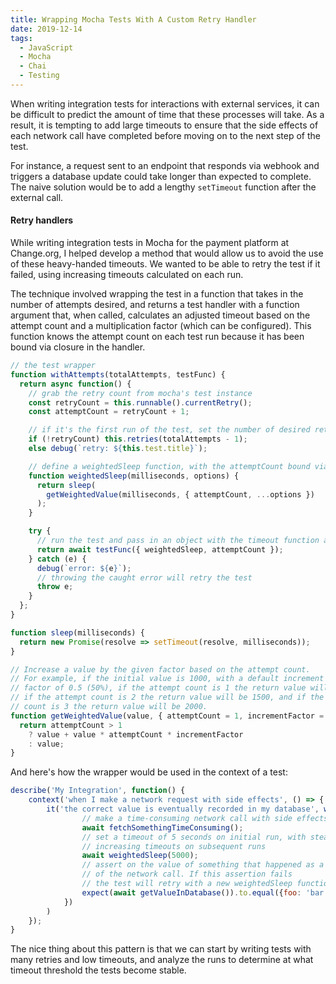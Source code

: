 ```yaml
---
title: Wrapping Mocha Tests With A Custom Retry Handler
date: 2019-12-14
tags:
  - JavaScript
  - Mocha
  - Chai
  - Testing
---
```


When writing integration tests for interactions with external services, it can be difficult to predict the amount of time that these processes will take. As a result, it is tempting to add large timeouts to ensure that the side effects of each network call have completed before moving on to the next step of the test.

For instance, a request sent to an endpoint that responds via webhook and triggers a database update could take longer than expected to complete. The naive solution would be to add a lengthy `setTimeout` function after the external call.

#### Retry handlers

While writing integration tests in Mocha for the payment platform at Change.org, I helped develop a method that would allow us to avoid the use of these heavy-handed timeouts. We wanted to be able to retry the test if it failed, using increasing timeouts calculated on each run.

The technique involved wrapping the test in a function that takes in the number of attempts desired, and returns a test handler with a function argument that, when called, calculates an adjusted timeout based on the attempt count and a multiplication factor (which can be configured). This function knows the attempt count on each test run because it has been bound via closure in the handler.

```js:title=test_utils.js
// the test wrapper
function withAttempts(totalAttempts, testFunc) {
  return async function() {
    // grab the retry count from mocha's test instance
    const retryCount = this.runnable().currentRetry();
    const attemptCount = retryCount + 1;

    // if it's the first run of the test, set the number of desired retries.
    if (!retryCount) this.retries(totalAttempts - 1);
    else debug(`retry: ${this.test.title}`);

    // define a weightedSleep function, with the attemptCount bound via closure
    function weightedSleep(milliseconds, options) {
      return sleep(
        getWeightedValue(milliseconds, { attemptCount, ...options })
      );
    }

    try {
      // run the test and pass in an object with the timeout function and the attempt count
      return await testFunc({ weightedSleep, attemptCount });
    } catch (e) {
      debug(`error: ${e}`);
      // throwing the caught error will retry the test
      throw e;
    }
  };
}

function sleep(milliseconds) {
  return new Promise(resolve => setTimeout(resolve, milliseconds));
}

// Increase a value by the given factor based on the attempt count.
// For example, if the initial value is 1000, with a default increment
// factor of 0.5 (50%), if the attempt count is 1 the return value will be 1000,
// if the attempt count is 2 the return value will be 1500, and if the attempt
// count is 3 the return value will be 2000.
function getWeightedValue(value, { attemptCount = 1, incrementFactor = 0.5 }) {
  return attemptCount > 1
    ? value + value * attemptCount * incrementFactor
    : value;
}
```

And here's how the wrapper would be used in the context of a test:

```js:title=my_integration.test.js
describe('My Integration', function() {
    context('when I make a network request with side effects', () => {
        it('the correct value is eventually recorded in my database', withAttempts(3, async ({ weightedSleep }) => {
                // make a time-consuming network call with side effects
                await fetchSomethingTimeConsuming();
                // set a timeout of 5 seconds on initial run, with steadily
                // increasing timeouts on subsequent runs
                await weightedSleep(5000);
                // assert on the value of something that happened as a side effect
                // of the network call. If this assertion fails
                // the test will retry with a new weightedSleep function
                expect(await getValueInDatabase()).to.equal({foo: 'bar'})
            })
        )
    });
}
```

The nice thing about this pattern is that we can start by writing tests with many retries and low timeouts, and analyze the runs to determine at what timeout threshold the tests become stable.
